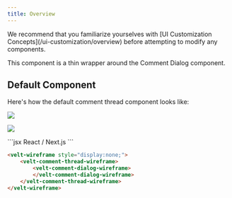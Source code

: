 ```yaml
---
title: Overview
---
```

<Note>
We recommend that you familiarize yourselves with [UI Customization Concepts](/ui-customization/overview) before attempting to modify any components.
</Note>

This component is a thin wrapper around the Comment Dialog component.

## Default Component

Here's how the default comment thread component looks like:

![](/images/customization/velt-comment-dialog-1.png)

![](/images/customization/velt-comment-dialog-2.png)




<RequestExample>
```jsx React / Next.js
<VeltWireframe>
    <VeltCommentThreadWireframe>
        <VeltCommentDialogWireframe />
    </VeltCommentThreadWireframe>
</VeltWireframe>
```


```HTML HTML
<velt-wireframe style="display:none;">
    <velt-comment-thread-wireframe>
        <velt-comment-dialog-wireframe>
        </velt-comment-dialog-wireframe>
    </velt-comment-thread-wireframe>
</velt-wireframe>
```
</RequestExample>

